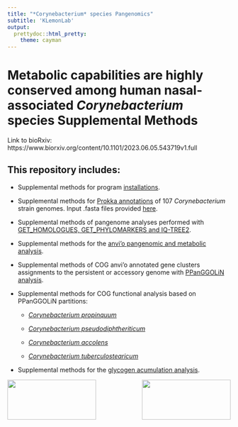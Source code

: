 ```yaml
---
title: "*Corynebacterium* species Pangenomics"
subtitle: 'KLemonLab'
output:
  prettydoc::html_pretty:
    theme: cayman
---
```


# Metabolic capabilities are highly conserved among human nasal-associated *Corynebacterium* species Supplemental Methods

Link to bioRxiv: https://www.biorxiv.org/content/10.1101/2023.06.05.543719v1.full

## This repository includes:

- Supplemental methods for program [installations](SupplementalMethods_Installations.html).

- Supplemental methods for [Prokka annotations](SupplementalMethods_Prokka_Annotations.html) of 107 *Corynebacterium* strain genomes. Input .fasta files provided [here](https://github.com/KLemonLab/CorPGA_Pangenomics/tree/main/Strain_genomes).

- Supplemental methods of pangenome analyses performed with [GET_HOMOLOGUES, GET_PHYLOMARKERS and IQ-TREE2](SupplementalMethods_GET_HOMOLOGUES.html).

- Supplemental methods for the [anvi'o pangenomic and metabolic analysis](SupplementalMethods_Anvio.html).

- Supplemental methods of COG anvi'o annotated gene clusters assignments to the persistent or accessory genome with [PPanGGOLiN analysis](SupplementalMethods_PPanGGOLiN.html).

- Supplemental methods for COG functional analysis based on PPanGGOLiN partitions:

    - [*Corynebacterium propinquum*](SupplementalMethods_COGS_Cpr.html)

    - [*Corynebacterium pseudodiphtheriticum*](SupplementalMethods_COGS_Cps.html)
    
    - [*Corynebacterium accolens*](SupplementalMethods_COGS_Cac.html)
    
    - [*Corynebacterium tuberculostearicum*](SupplementalMethods_COGS_Ctu.html)

- Supplemental methods for the [glycogen acumulation analysis](SupplementalMethods_Glycogen.html).

<img src="images/klemonlab_photo.jpg" align="left" width="200" height="90"/>

<img src="images/Department-of-Molecular-Virology-&amp;-Microbiologyy-Horz-GRAY.png" align="right" width="200" height="90"/>

<div>
<script>
document.addEventListener("DOMContentLoaded", function() {
  var links = document.getElementsByTagName("a");
  for (var i = 0; i < links.length; i++) {
    links[i].target = "_blank";
    links[i].rel = "noopener noreferrer";
  }
});
</script>
</div>